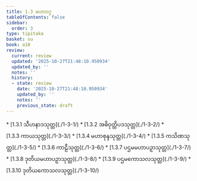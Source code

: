```yaml
---
title: 1.3 မဟာဝဂ္ဂ
tableOfContents: false
sidebar:
  order: 3
type: tipitaka
basket: su
book: a10
review:
  current: review
  updated: '2025-10-27T21:48:10.950934'
  updated_by: ''
  notes: ''
  history:
  - state: review
    date: '2025-10-27T21:48:10.950934'
    updated_by: ''
    notes: ''
    previous_state: draft
---
```



<ReviewStatus review={frontmatter.review} showDetails={true} />

<HypothesisAnnotation frontmatter={frontmatter} />

<DynamicBreadcrumb />



<TableOfContents book="a10" section="1.3">
* [1.3.1 သီဟနာဒသုတ္တ](./1-3-1/)
* [1.3.2 အဓိဝုတ္တိပဒသုတ္တ](./1-3-2/)
* [1.3.3 ကာယသုတ္တ](./1-3-3/)
* [1.3.4 မဟာစုန္ဒသုတ္တ](./1-3-4/)
* [1.3.5 ကသိဏသုတ္တ](./1-3-5/)
* [1.3.6 ကာဠီသုတ္တ](./1-3-6/)
* [1.3.7 ပဌမမဟာပဉှာသုတ္တ](./1-3-7/)
* [1.3.8 ဒုတိယမဟာပဉှာသုတ္တ](./1-3-8/)
* [1.3.9 ပဌမကောသလသုတ္တ](./1-3-9/)
* [1.3.10 ဒုတိယကောသလသုတ္တ](./1-3-10/)
</TableOfContents>